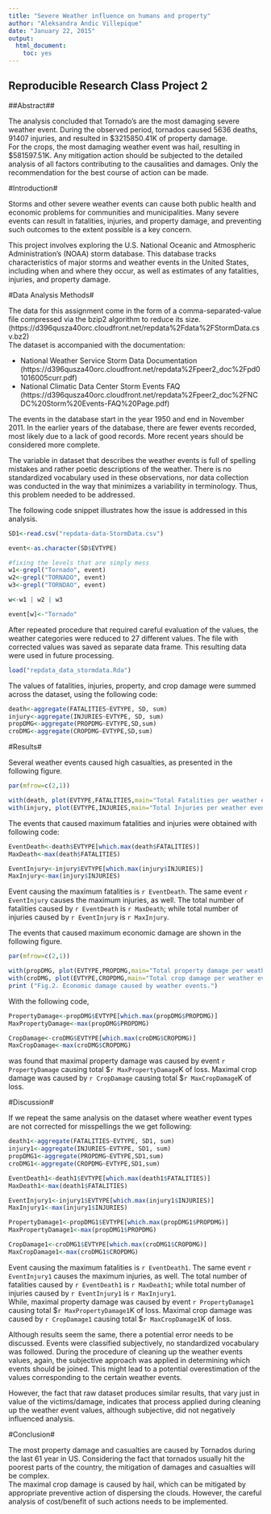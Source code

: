```yaml
---
title: "Severe Weather influence on humans and property"
author: "Aleksandra Andic Villepique"
date: "January 22, 2015"
output:
  html_document:
    toc: yes
---
```


## Reproducible Research Class Project 2 ##

##Abstract##

The analysis concluded that Tornado's are the most damaging severe weather event. During the observed period, tornados caused 5636 deaths, 91407 injuries, and resulted in $3215850.41K of property damage.  
For the crops, the most damaging weather event was hail, resulting in $581597.51K. 
Any mitigation action should be subjected to the detailed analysis of all factors contributing to the causalities and damages. Only the recommendation for the best course of action can be made.


#Introduction#

Storms and other severe weather events can cause both public health and economic problems for communities and municipalities. Many severe events can result in fatalities, injuries, and property damage, and preventing such outcomes to the extent possible is a key concern.

This project involves exploring the U.S. National Oceanic and Atmospheric Administration's (NOAA) storm database. This database tracks characteristics of major storms and weather events in the United States, including when and where they occur, as well as estimates of any fatalities, injuries, and property damage.

#Data Analysis Methods#

The data for this assignment come in the form of a comma-separated-value file compressed via the bzip2 algorithm to reduce its size. (https://d396qusza40orc.cloudfront.net/repdata%2Fdata%2FStormData.csv.bz2)  
The dataset is accompanied with the documentation:

- National Weather Service Storm Data Documentation (https://d396qusza40orc.cloudfront.net/repdata%2Fpeer2_doc%2Fpd01016005curr.pdf)
- National Climatic Data Center Storm Events FAQ (https://d396qusza40orc.cloudfront.net/repdata%2Fpeer2_doc%2FNCDC%20Storm%20Events-FAQ%20Page.pdf)

The events in the database start in the year 1950 and end in November 2011. In the earlier years of the database, there are fewer events recorded, most likely due to a lack of good records. More recent years should be considered more complete.

The variable in dataset that describes the weather events is full of spelling mistakes and rather poetic descriptions of the weather. There is no standardized vocabulary used in these observations, nor data collection was conducted in the way that minimizes a variability in terminology. Thus, this problem needed to be addressed. 

The following code snippet illustrates how the issue is addressed in this analysis.

```r
SD1<-read.csv("repdata-data-StormData.csv")

event<-as.character(SD$EVTYPE)

#fixing the levels that are simply mess
w1<-grepl("Tornado", event)
w2<-grepl("TORNADO", event)
w3<-grepl("TORNDAO", event)

w<-w1 | w2 | w3

event[w]<-"Tornado"
```

After repeated procedure that required careful evaluation of the values, the weather categories were reduced to 27 different values. The file with corrected values was saved as separate data frame. This resulting data  were used in future processing.

```r
load("repdata_data_stormdata.Rda")
```

The values of fatalities, injuries, property, and crop damage were summed across the dataset, using the following code:

```r
death<-aggregate(FATALITIES~EVTYPE, SD, sum)
injury<-aggregate(INJURIES~EVTYPE, SD, sum)
propDMG<-aggregate(PROPDMG~EVTYPE,SD,sum)
croDMG<-aggregate(CROPDMG~EVTYPE,SD,sum)
```

#Results#

Several weather events caused high casualties, as presented in the following figure.  

```r
par(mfrow=c(2,1))

with(death, plot(EVTYPE,FATALITIES,main="Total Fatalities per weather event in US",pch=20))
with(injury, plot(EVTYPE,INJURIES,main="Total Injuries per weather event in US",pch=20))

```


The events that caused maximum fatalities and injuries were obtained with following code:

```r
EventDeath<-death$EVTYPE[which.max(death$FATALITIES)]
MaxDeath<-max(death$FATALITIES)

EventInjury<-injury$EVTYPE[which.max(injury$INJURIES)]
MaxInjury<-max(injury$INJURIES)
```

Event causing the maximum fatalities is `r EventDeath`. The same event `r EventInjury` causes the maximum injuries, as well. The total number of fatalities caused by `r EventDeath` is `r MaxDeath`; while total number of injuries caused by `r EventInjury` is `r MaxInjury`. 


The events that caused maximum economic damage are shown in the following figure.

```r
par(mfrow=c(2,1))

with(propDMG, plot(EVTYPE,PROPDMG,main="Total property damage per weather event in US",pch=20))
with(croDMG, plot(EVTYPE,CROPDMG,main="Total crop damage per weather event in US",pch=20))
print ("Fig.2. Economic damage caused by weather events.")

```

With the following code,

```r
PropertyDamage<-propDMG$EVTYPE[which.max(propDMG$PROPDMG)]
MaxPropertyDamage<-max(propDMG$PROPDMG)

CropDamage<-croDMG$EVTYPE[which.max(croDMG$CROPDMG)]
MaxCropDamage<-max(croDMG$CROPDMG)
```


was found that maximal property damage was caused by event `r PropertyDamage` causing total $`r MaxPropertyDamage`K of loss. Maximal crop damage was caused by `r CropDamage` causing total $`r MaxCropDamage`K of loss. 

#Discussion#

If we repeat the same analysis on the dataset where weather event types are not corrected for misspellings the we get following:

```r

death1<-aggregate(FATALITIES~EVTYPE, SD1, sum)
injury1<-aggregate(INJURIES~EVTYPE, SD1, sum)
propDMG1<-aggregate(PROPDMG~EVTYPE,SD1,sum)
croDMG1<-aggregate(CROPDMG~EVTYPE,SD1,sum)

EventDeath1<-death1$EVTYPE[which.max(death1$FATALITIES)]
MaxDeath1<-max(death1$FATALITIES)

EventInjury1<-injury1$EVTYPE[which.max(injury1$INJURIES)]
MaxInjury1<-max(injury1$INJURIES)

PropertyDamage1<-propDMG1$EVTYPE[which.max(propDMG1$PROPDMG)]
MaxPropertyDamage1<-max(propDMG1$PROPDMG)

CropDamage1<-croDMG1$EVTYPE[which.max(croDMG1$CROPDMG)]
MaxCropDamage1<-max(croDMG1$CROPDMG)

```

Event causing the maximum fatalities is `r EventDeath1`. The same event `r EventInjury1` causes the maximum injuries, as well. The total number of fatalities caused by `r EventDeath1` is `r MaxDeath1`; while total number of injuries caused by `r EventInjury1` is `r MaxInjury1`.  
While, maximal property damage was caused by event `r PropertyDamage1` causing total $`r MaxPropertyDamage1`K of loss. Maximal crop damage was caused by `r CropDamage1` causing total $`r MaxCropDamage1`K of loss.   

Although results seem the same, there a potential error needs to be discussed. Events were classified subjectively, no standardized vocabulary was followed. During the procedure of cleaning up the weather events values, again, the subjective approach was applied in determining which events should be joined. This might lead to a potential overestimation of the values corresponding to the certain weather events.  

However, the fact that raw dataset produces similar results, that vary just in value of the victims/damage, indicates that process applied during cleaning up the weather event values, although subjective, did not negatively influenced analysis. 


#Conclusion#

The most property damage and casualties are caused by Tornados during the last 61 year in US. Considering the fact that tornados usually hit  the poorest parts of the country, the mitigation of damages and casualties will be complex.    
The maximal crop damage is caused by hail, which can be mitigated by appropriate preventive action of dispersing the clouds. However, the careful analysis of cost/benefit of such actions needs to be implemented. 

